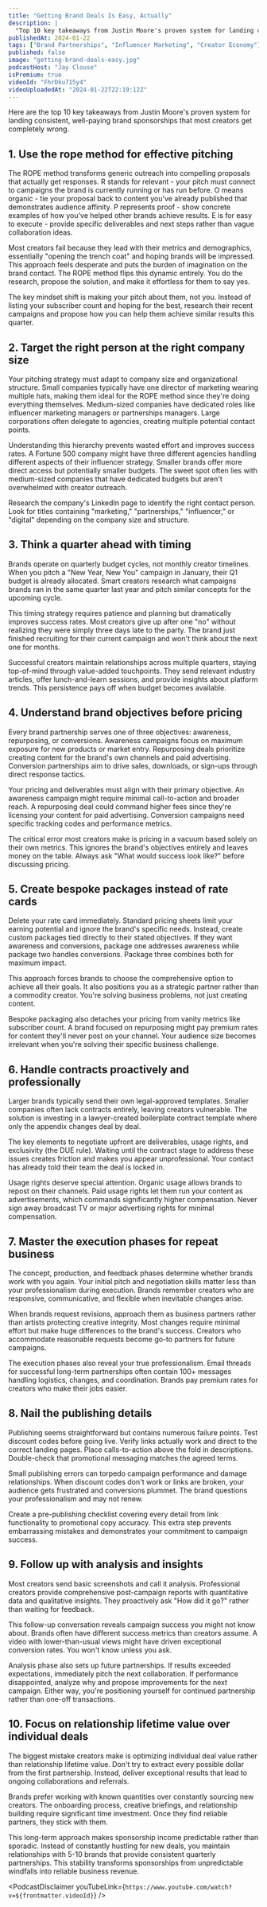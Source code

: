 ```yaml
---
title: "Getting Brand Deals Is Easy, Actually"
description: |
  "Top 10 key takeaways from Justin Moore's proven system for landing consistent, well-paying brand sponsorships that most creators get completely wrong."
publishedAt: 2024-01-22
tags: ["Brand Partnerships", "Influencer Marketing", "Creator Economy"]
published: false
image: "getting-brand-deals-easy.jpg"
podcastHost: "Jay Clouse"
isPremium: true
videoId: "FhrDku715y4"
videoUploadedAt: "2024-01-22T22:19:12Z"
---
```



<PodcastSummaryPageLayout frontmatter={frontmatter}>
Here are the top 10 key takeaways from Justin Moore's proven system for landing consistent, well-paying brand sponsorships that most creators get completely wrong.

## 1. Use the rope method for effective pitching

The ROPE method transforms generic outreach into compelling proposals that actually get responses. R stands for relevant - your pitch must connect to campaigns the brand is currently running or has run before. O means organic - tie your proposal back to content you've already published that demonstrates audience affinity. P represents proof - show concrete examples of how you've helped other brands achieve results. E is for easy to execute - provide specific deliverables and next steps rather than vague collaboration ideas.

Most creators fail because they lead with their metrics and demographics, essentially "opening the trench coat" and hoping brands will be impressed. This approach feels desperate and puts the burden of imagination on the brand contact. The ROPE method flips this dynamic entirely. You do the research, propose the solution, and make it effortless for them to say yes.

The key mindset shift is making your pitch about them, not you. Instead of listing your subscriber count and hoping for the best, research their recent campaigns and propose how you can help them achieve similar results this quarter.

## 2. Target the right person at the right company size

Your pitching strategy must adapt to company size and organizational structure. Small companies typically have one director of marketing wearing multiple hats, making them ideal for the ROPE method since they're doing everything themselves. Medium-sized companies have dedicated roles like influencer marketing managers or partnerships managers. Large corporations often delegate to agencies, creating multiple potential contact points.

Understanding this hierarchy prevents wasted effort and improves success rates. A Fortune 500 company might have three different agencies handling different aspects of their influencer strategy. Smaller brands offer more direct access but potentially smaller budgets. The sweet spot often lies with medium-sized companies that have dedicated budgets but aren't overwhelmed with creator outreach.

Research the company's LinkedIn page to identify the right contact person. Look for titles containing "marketing," "partnerships," "influencer," or "digital" depending on the company size and structure.

## 3. Think a quarter ahead with timing

Brands operate on quarterly budget cycles, not monthly creator timelines. When you pitch a "New Year, New You" campaign in January, their Q1 budget is already allocated. Smart creators research what campaigns brands ran in the same quarter last year and pitch similar concepts for the upcoming cycle.

This timing strategy requires patience and planning but dramatically improves success rates. Most creators give up after one "no" without realizing they were simply three days late to the party. The brand just finished recruiting for their current campaign and won't think about the next one for months.

Successful creators maintain relationships across multiple quarters, staying top-of-mind through value-added touchpoints. They send relevant industry articles, offer lunch-and-learn sessions, and provide insights about platform trends. This persistence pays off when budget becomes available.

## 4. Understand brand objectives before pricing

Every brand partnership serves one of three objectives: awareness, repurposing, or conversions. Awareness campaigns focus on maximum exposure for new products or market entry. Repurposing deals prioritize creating content for the brand's own channels and paid advertising. Conversion partnerships aim to drive sales, downloads, or sign-ups through direct response tactics.

Your pricing and deliverables must align with their primary objective. An awareness campaign might require minimal call-to-action and broader reach. A repurposing deal could command higher fees since they're licensing your content for paid advertising. Conversion campaigns need specific tracking codes and performance metrics.

The critical error most creators make is pricing in a vacuum based solely on their own metrics. This ignores the brand's objectives entirely and leaves money on the table. Always ask "What would success look like?" before discussing pricing.

## 5. Create bespoke packages instead of rate cards

Delete your rate card immediately. Standard pricing sheets limit your earning potential and ignore the brand's specific needs. Instead, create custom packages tied directly to their stated objectives. If they want awareness and conversions, package one addresses awareness while package two handles conversions. Package three combines both for maximum impact.

This approach forces brands to choose the comprehensive option to achieve all their goals. It also positions you as a strategic partner rather than a commodity creator. You're solving business problems, not just creating content.

Bespoke packaging also detaches your pricing from vanity metrics like subscriber count. A brand focused on repurposing might pay premium rates for content they'll never post on your channel. Your audience size becomes irrelevant when you're solving their specific business challenge.

## 6. Handle contracts proactively and professionally

Larger brands typically send their own legal-approved templates. Smaller companies often lack contracts entirely, leaving creators vulnerable. The solution is investing in a lawyer-created boilerplate contract template where only the appendix changes deal by deal.

The key elements to negotiate upfront are deliverables, usage rights, and exclusivity (the DUE rule). Waiting until the contract stage to address these issues creates friction and makes you appear unprofessional. Your contact has already told their team the deal is locked in.

Usage rights deserve special attention. Organic usage allows brands to repost on their channels. Paid usage rights let them run your content as advertisements, which commands significantly higher compensation. Never sign away broadcast TV or major advertising rights for minimal compensation.

## 7. Master the execution phases for repeat business

The concept, production, and feedback phases determine whether brands work with you again. Your initial pitch and negotiation skills matter less than your professionalism during execution. Brands remember creators who are responsive, communicative, and flexible when inevitable changes arise.

When brands request revisions, approach them as business partners rather than artists protecting creative integrity. Most changes require minimal effort but make huge differences to the brand's success. Creators who accommodate reasonable requests become go-to partners for future campaigns.

The execution phases also reveal your true professionalism. Email threads for successful long-term partnerships often contain 100+ messages handling logistics, changes, and coordination. Brands pay premium rates for creators who make their jobs easier.

## 8. Nail the publishing details

Publishing seems straightforward but contains numerous failure points. Test discount codes before going live. Verify links actually work and direct to the correct landing pages. Place calls-to-action above the fold in descriptions. Double-check that promotional messaging matches the agreed terms.

Small publishing errors can torpedo campaign performance and damage relationships. When discount codes don't work or links are broken, your audience gets frustrated and conversions plummet. The brand questions your professionalism and may not renew.

Create a pre-publishing checklist covering every detail from link functionality to promotional copy accuracy. This extra step prevents embarrassing mistakes and demonstrates your commitment to campaign success.

## 9. Follow up with analysis and insights

Most creators send basic screenshots and call it analysis. Professional creators provide comprehensive post-campaign reports with quantitative data and qualitative insights. They proactively ask "How did it go?" rather than waiting for feedback.

This follow-up conversation reveals campaign success you might not know about. Brands often have different success metrics than creators assume. A video with lower-than-usual views might have driven exceptional conversion rates. You won't know unless you ask.

Analysis phase also sets up future partnerships. If results exceeded expectations, immediately pitch the next collaboration. If performance disappointed, analyze why and propose improvements for the next campaign. Either way, you're positioning yourself for continued partnership rather than one-off transactions.

## 10. Focus on relationship lifetime value over individual deals

The biggest mistake creators make is optimizing individual deal value rather than relationship lifetime value. Don't try to extract every possible dollar from the first partnership. Instead, deliver exceptional results that lead to ongoing collaborations and referrals.

Brands prefer working with known quantities over constantly sourcing new creators. The onboarding process, creative briefings, and relationship building require significant time investment. Once they find reliable partners, they stick with them.

This long-term approach makes sponsorship income predictable rather than sporadic. Instead of constantly hustling for new deals, you maintain relationships with 5-10 brands that provide consistent quarterly partnerships. This stability transforms sponsorships from unpredictable windfalls into reliable business revenue.

<PodcastDisclaimer
  youTubeLink={`https://www.youtube.com/watch?v=${frontmatter.videoId}`}
/>

</PodcastSummaryPageLayout>
